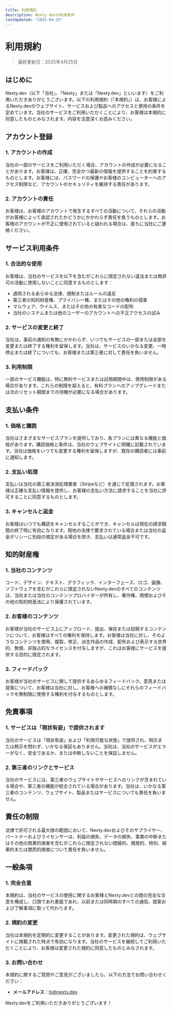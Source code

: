```yaml
---
title: 利用規約
description: Nexty.devの利用条件
lastUpdated: "2025-04-25"
---
```


# 利用規約

> 最終更新日：2025年4月25日

## はじめに

Nexty.dev（以下「当社」、「Nexty」または「Nexty.dev」といいます）をご利用いただきありがとうございます。以下の利用規約（「本規約」）は、お客様によるNexty.devのウェブサイト、サービスおよび製品へのアクセスと使用の条件を定めています。当社のサービスをご利用いただくことにより、お客様は本規約に同意したものとみなされます。内容を注意深くお読みください。

## アカウント登録

### 1. アカウントの作成

当社の一部のサービスをご利用いただく場合、アカウントの作成が必要になることがあります。お客様は、正確、完全かつ最新の情報を提供することを約束するものとします。お客様には、パスワードの保護やお客様のコンピューターへのアクセス制限など、アカウントのセキュリティを維持する責任があります。

### 2. アカウントの責任

お客様は、お客様のアカウントで発生するすべての活動について、それらの活動がお客様によって承認されたかどうかにかかわらず責任を負うものとします。お客様のアカウントが不正に使用されていると疑われる場合は、直ちに当社にご連絡ください。

## サービス利用条件

### 1. 合法的な使用

お客様は、当社のサービスを以下を含むがこれらに限定されない違法または無許可の活動に使用しないことに同意するものとします：

- 適用されるあらゆる法律、規制またはルールの違反
- 第三者の知的財産権、プライバシー権、またはその他の権利の侵害
- マルウェア、ウイルス、またはその他の有害なコードの配布
- 当社のシステムまたは他のユーザーのアカウントへの不正アクセスの試み

### 2. サービスの変更と終了

当社は、事前の通知の有無にかかわらず、いつでもサービスの一部または全部を変更または終了する権利を留保します。当社は、サービスのいかなる変更、一時停止または終了についても、お客様または第三者に対して責任を負いません。

### 3. 利用制限

一部のサービス機能は、特に無料サービスまたは試用期間中は、使用制限がある場合があります。これらの制限を超えると、有料プランへのアップグレードまたは次のリセット期間までの待機が必要になる場合があります。

## 支払い条件

### 1. 価格と購読

当社はさまざまなサービスプランを提供しており、各プランには異なる機能と価格があります。購読価格と条件は、当社のウェブサイトに明確に記載されています。当社は価格をいつでも変更する権利を留保しますが、既存の購読者には事前に通知します。

### 2. 支払い処理

支払いは当社の第三者決済処理業者（Stripeなど）を通じて処理されます。お客様は正確な支払い情報を提供し、お客様の支払い方法に請求することを当社に許可することに同意するものとします。

### 3. キャンセルと返金

お客様はいつでも購読をキャンセルすることができ、キャンセルは現在の請求期間の終了時に有効になります。現地の法律で要求されている場合または当社の返金ポリシーに別段の規定がある場合を除き、支払いは通常返金不可です。

## 知的財産権

### 1. 当社のコンテンツ

コード、デザイン、テキスト、グラフィック、インターフェース、ロゴ、画像、ソフトウェアを含むがこれらに限定されないNexty.devのすべてのコンテンツは、当社または当社のコンテンツプロバイダーが所有し、著作権、商標およびその他の知的財産法により保護されています。

### 2. お客様のコンテンツ

お客様が当社のサービス上にアップロード、提出、保存または投稿するコンテンツについて、お客様はすべての権利を保持します。お客様は当社に対し、そのようなコンテンツを使用、複製、修正、派生作品の作成、配布および表示する世界的、無償、非独占的なライセンスを付与しますが、これはお客様にサービスを提供する目的に限定されます。

### 3. フィードバック

お客様が当社のサービスに関して提供するあらゆるフィードバック、意見または提案について、お客様は当社に対し、お客様への補償なしにそれらのフィードバックを無制限に使用する権利を付与するものとします。

## 免責事項

### 1. サービスは「現状有姿」で提供されます

当社のサービスは「現状有姿」および「利用可能な状態」で提供され、明示または黙示を問わず、いかなる保証もありません。当社は、当社のサービスがエラーがなく、安全であるか、または中断しないことを保証しません。

### 2. 第三者のリンクとサービス

当社のサービスには、第三者のウェブサイトやサービスへのリンクが含まれている場合や、第三者の機能が統合されている場合があります。当社は、いかなる第三者のコンテンツ、ウェブサイト、製品またはサービスについても責任を負いません。

## 責任の制限

法律で許可される最大限の範囲において、Nexty.devおよびそのサプライヤー、パートナーおよびライセンサーは、利益の損失、データの損失、事業の中断またはその他の商業的損害を含むがこれらに限定されない間接的、偶発的、特別、結果的または懲罰的損害について責任を負いません。

## 一般条項

### 1. 完全合意

本規約は、当社のサービスの使用に関するお客様とNexty.devとの間の完全な合意を構成し、口頭であれ書面であれ、以前または同時期のすべての通信、提案および了解事項に取って代わります。

### 2. 規約の変更

当社は本規約を定期的に変更することがあります。変更された規約は、ウェブサイトに掲載された時点で有効になります。当社のサービスを継続してご利用いただくことにより、お客様は変更された規約に同意したものとみなされます。

### 3. お問い合わせ

本規約に関するご質問やご意見がございましたら、以下の方法でお問い合わせください：

- **メールアドレス**：hi@nexty.dev

Nexty.devをご利用いただきありがとうございます！